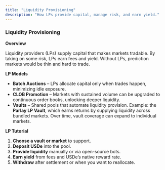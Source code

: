 ```yaml
---
title: "Liquidity Provisioning"
description: "How LPs provide capital, manage risk, and earn yield."
---
```


### Liquidity Provisioning

**Overview**

Liquidity providers (LPs) supply capital that makes markets tradable. By taking on some risk, LPs earn fees and yield. Without LPs, prediction markets would be thin and hard to trade.

**LP Models**

- **Batch Auctions** – LPs allocate capital only when trades happen, minimizing idle exposure.
- **CLOB Promotion** – Markets with sustained volume can be upgraded to continuous order books, unlocking deeper liquidity.
- **Vaults** – Shared pools that automate liquidity provision. Example: the **Parlay LP Vault**, which earns returns by supplying liquidity across bundled markets. Over time, vault coverage can expand to individual markets.

**LP Tutorial**

1. **Choose a vault or market** to support.
2. **Deposit USDe** into the pool.
3. **Provide liquidity** manually or via open-source bots.
4. **Earn yield** from fees and USDe’s native reward rate.
5. **Withdraw** after settlement or when you want to reallocate.


